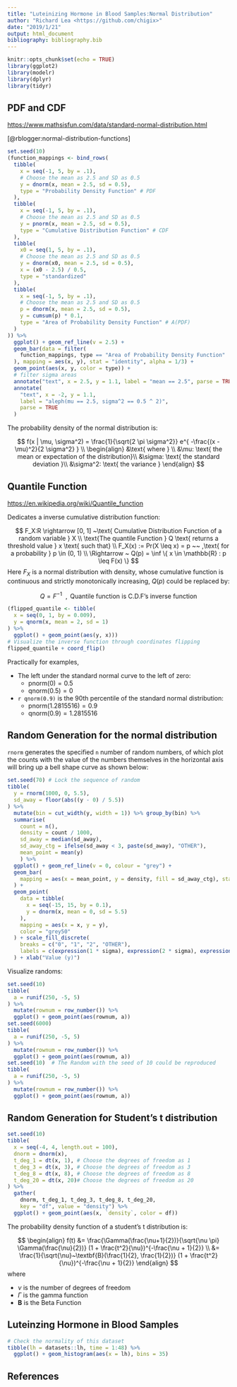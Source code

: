 ```yaml
---
title: "Luteinizing Hormone in Blood Samples:Normal Distribution"
author: "Richard Lea <https://github.com/chigix>"
date: "2019/1/21"
output: html_document
bibliography: bibliography.bib
---
```


```r
knitr::opts_chunk$set(echo = TRUE)
library(ggplot2)
library(modelr)
library(dplyr)
library(tidyr)
```

## PDF and CDF

<https://www.mathsisfun.com/data/standard-normal-distribution.html>

[@rblogger:normal-distribution-functions]

```r
set.seed(10)
(function_mappings <- bind_rows(
  tibble(
    x = seq(-1, 5, by = .1),
    # Choose the mean as 2.5 and SD as 0.5
    y = dnorm(x, mean = 2.5, sd = 0.5),
    type = "Probability Density Function" # PDF
  ),
  tibble(
    x = seq(-1, 5, by = .1), 
    # Choose the mean as 2.5 and SD as 0.5
    y = pnorm(x, mean = 2.5, sd = 0.5),
    type = "Cumulative Distribution Function" # CDF
  ),
  tibble(
    x0 = seq(1, 5, by = .1), 
    # Choose the mean as 2.5 and SD as 0.5
    y = dnorm(x0, mean = 2.5, sd = 0.5),
    x = (x0 - 2.5) / 0.5,
    type = "standardized"
  ),
  tibble(
    x = seq(-1, 5, by = .1),
    # Choose the mean as 2.5 and SD as 0.5
    p = dnorm(x, mean = 2.5, sd = 0.5),
    y = cumsum(p) * 0.1,
    type = "Area of Probability Density Function" # A(PDF)
  )
)) %>%
  ggplot() + geom_ref_line(v = 2.5) +
  geom_bar(data = filter(
    function_mappings, type == "Area of Probability Density Function"
  ), mapping = aes(x, y), stat = "identity", alpha = 1/3) +
  geom_point(aes(x, y, color = type)) +
  # filter sigma areas
  annotate("text", x = 2.5, y = 1.1, label = "mean == 2.5", parse = TRUE) +
  annotate(
    "text", x = -2, y = 1.1,
    label = "aleph(mu == 2.5, sigma^2 == 0.5 ^ 2)",
    parse = TRUE
  )
```

The probability density of the normal distribution is:

$$
f(x | \mu, \sigma^2) =
                  \frac{1}{\sqrt{2 \pi \sigma^2}} e^{
                      -\frac{(x - \mu)^2}{2 \sigma^2}
                  } \\
\begin{align}
&\text{ where } \\
&\mu: \text{ the mean or expectation of the distribution}\\
&\sigma: \text{ the standard deviation }\\
&\sigma^2: \text{ the variance }
\end{align}
$$

## Quantile Function

<https://en.wikipedia.org/wiki/Quantile_function>

Dedicates a inverse cumulative distribution function:

$$
F_X:R \rightarrow [0, 1] ~\text{ Cumulative Distribution Function of a random variable } X \\
\text{The quantile Function } Q 
    \text{ returns a threshold value } x \text{ such that} \\
F_X(x) := Pr(X \leq x) = p ~~ ,\text{ for a probability } p \in (0, 1) \\
\Rightarrow ~ Q(p) = \inf \{ x \in \mathbb{R} : p \leq F(x) \}
$$
Here $F_X$ is a normal distribution with density, whose cumulative function is continuous and strictly monotonically increasing, $Q(p)$ could be replaced by:

$$
Q = F^{-1} ~~ ,\text{ Quantile function is C.D.F's inverse function }
$$

```r
(flipped_quantile <- tibble(
  x = seq(0, 1, by = 0.009),
  y = qnorm(x, mean = 2, sd = 1)
) %>%
  ggplot() + geom_point(aes(y, x)))
# Visualize the inverse function through coordinates flipping
flipped_quantile + coord_flip()
```

Practically for examples,

* The left under the standard normal curve to the left of zero:
    * $\text{pnorm}(0) = 0.5$
    * $\text{qnorm}(0.5) = 0$
* `r qnorm(0.9)` is the 90th percentile of the standard normal distribution:
    * $\text{pnorm}(1.2815516) = 0.9$
    * $\text{qnorm}(0.9) = 1.2815516$

## Random Generation for the normal distribution

`rnorm` generates the specified `n` number of random numbers, of which plot the counts with the value of the numbers themselves in the horizontal axis will bring up a bell shape curve as shown below:

```r
set.seed(70) # Lock the sequence of random
tibble(
  y = rnorm(1000, 0, 5.5),
  sd_away = floor(abs((y - 0) / 5.5))
) %>%
  mutate(bin = cut_width(y, width = 1)) %>% group_by(bin) %>% 
  summarise(
    count = n(),
    density = count / 1000,
    sd_away = median(sd_away),
    sd_away_ctg = ifelse(sd_away < 3, paste(sd_away), "OTHER"),
    mean_point = mean(y)
    ) %>%
  ggplot() + geom_ref_line(v = 0, colour = "grey") +
  geom_bar(
    mapping = aes(x = mean_point, y = density, fill = sd_away_ctg), stat = "identity"
  ) +
  geom_point(
    data = tibble(
      x = seq(-15, 15, by = 0.1),
      y = dnorm(x, mean = 0, sd = 5.5)
    ),
    mapping = aes(x = x, y = y),
    color = "grey50"
  ) + scale_fill_discrete(
    breaks = c("0", "1", "2", "OTHER"),
    labels = c(expression(1 * sigma), expression(2 * sigma), expression(3 * sigma), expression(d >= 4 * sigma))
  ) + xlab("Value (y)")
```

Visualize randoms:

```r
set.seed(10)
tibble(
  a = runif(250, -5, 5)
) %>%
  mutate(rownum = row_number()) %>%
  ggplot() + geom_point(aes(rownum, a))
set.seed(6000)
tibble(
  a = runif(250, -5, 5)
) %>%
  mutate(rownum = row_number()) %>%
  ggplot() + geom_point(aes(rownum, a))
set.seed(10)  # The Random with the seed of 10 could be reproduced
tibble(
  a = runif(250, -5, 5)
) %>%
  mutate(rownum = row_number()) %>%
  ggplot() + geom_point(aes(rownum, a))
```


## Random Generation for Student's t distribution

```r
set.seed(10)
tibble(
  x = seq(-4, 4, length.out = 100),
  dnorm = dnorm(x),
  t_deg_1 = dt(x, 1), # Choose the degrees of freedom as 1
  t_deg_3 = dt(x, 3), # Choose the degrees of freedom as 3
  t_deg_8 = dt(x, 8), # Choose the degrees of freedom as 8
  t_deg_20 = dt(x, 20)# Choose the degrees of freedom as 20
) %>%
  gather(
    dnorm, t_deg_1, t_deg_3, t_deg_8, t_deg_20,
    key = "df", value = "density") %>%
  ggplot() + geom_point(aes(x, `density`, color = df))
```
The probability density function of a student's t distribution is:

$$
\begin{align}
f(t) &= \frac{\Gamma(\frac{\nu+1}{2})}{\sqrt{\nu \pi} \Gamma(\frac{\nu}{2})}
            (1 + \frac{t^2}{\nu})^{-\frac{\nu + 1}{2}} \\
     &= \frac{1}{\sqrt{\nu}~\textbf{B}(\frac{1}{2}, \frac{1}{2})}
            (1 + \frac{t^2}{\nu})^{-\frac{\nu + 1}{2}}
\end{align}
$$
where

* $\nu$ is the number of degrees of freedom
* $\Gamma$ is the gamma function
* $\textbf{B}$ is the Beta Function

## Luteinzing Hormone in Blood Samples

```r
# Check the normality of this dataset
tibble(lh = datasets::lh, time = 1:48) %>%
  ggplot() + geom_histogram(aes(x = lh), bins = 35)
```

## References

